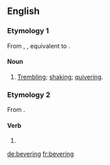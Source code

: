 ==English==

===Etymology 1===
From {{etyl|enm|en}} {{term/t|enm|*beverynge}}, {{term|beuerynge|lang=enm}}, equivalent to {{suffix|bever|ing}}.

====Noun====
{{en-noun}}

# [[trembling|Trembling]]; [[shaking]]; [[quivering]].

===Etymology 2===
From {{suffix|bever|ing}}.

====Verb====
{{head|en}}

# {{present participle of|bever}}

[[de:bevering]]
[[fr:bevering]]